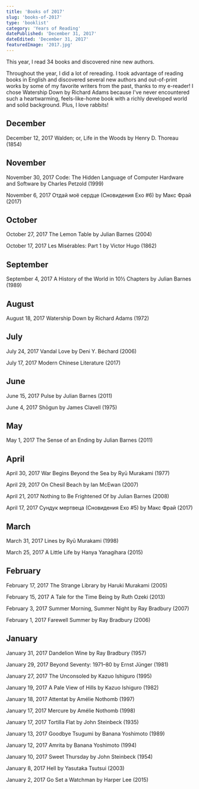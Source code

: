 ```yaml
---
title: 'Books of 2017'
slug: 'books-of-2017'
type: 'booklist'
category: 'Years of Reading'
datePublished: 'December 31, 2017'
dateEdited: 'December 31, 2017'
featuredImage: '2017.jpg'
---
```


This year, I read 34 books and discovered nine new authors.

Throughout the year, I did a lot of rereading. I took advantage of reading books
in English and discovered several new authors and out-of-print works by some of
my favorite writers from the past, thanks to my e-reader! I chose Watership Down
by Richard Adams because I've never encountered such a heartwarming,
feels-like-home book with a richly developed world and solid background. Plus, I
love rabbits!

## December

December 12, 2017 Walden; or, Life in the Woods by Henry D. Thoreau (1854)

## November

November 30, 2017 Code: The Hidden Language of Computer Hardware and Software by
Charles Petzold (1999)

November 6, 2017 Отдай моё сердце (Сновидения Ехо #6) by Макс Фрай (2017)

## October

October 27, 2017 The Lemon Table by Julian Barnes (2004)

October 17, 2017 Les Misérables: Part 1 by Victor Hugo (1862)

## September

September 4, 2017 A History of the World in 10½ Chapters by Julian Barnes (1989)

## August

August 18, 2017 Watership Down by Richard Adams (1972)

## July

July 24, 2017 Vandal Love by Deni Y. Béchard (2006)

July 17, 2017 Modern Chinese Literature (2017)

## June

June 15, 2017 Pulse by Julian Barnes (2011)

June 4, 2017 Shōgun by James Clavell (1975)

## May

May 1, 2017 The Sense of an Ending by Julian Barnes (2011)

## April

April 30, 2017 War Begins Beyond the Sea by Ryū Murakami (1977)

April 29, 2017 On Chesil Beach by Ian McEwan (2007)

April 21, 2017 Nothing to Be Frightened Of by Julian Barnes (2008)

April 17, 2017 Сундук мертвеца (Сновидения Ехо #5) by Макс Фрай (2017)

## March

March 31, 2017 Lines by Ryū Murakami (1998)

March 25, 2017 A Little Life by Hanya Yanagihara (2015)

## February

February 17, 2017 The Strange Library by Haruki Murakami (2005)

February 15, 2017 A Tale for the Time Being by Ruth Ozeki (2013)

February 3, 2017 Summer Morning, Summer Night by Ray Bradbury (2007)

February 1, 2017 Farewell Summer by Ray Bradbury (2006)

## January

January 31, 2017 Dandelion Wine by Ray Bradbury (1957)

January 29, 2017 Beyond Seventy: 1971–80 by Ernst Jünger (1981)

January 27, 2017 The Unconsoled by Kazuo Ishiguro (1995)

January 19, 2017 A Pale View of Hills by Kazuo Ishiguro (1982)

January 18, 2017 Attentat by Amélie Nothomb (1997)

January 17, 2017 Mercure by Amélie Nothomb (1998)

January 17, 2017 Tortilla Flat by John Steinbeck (1935)

January 13, 2017 Goodbye Tsugumi by Banana Yoshimoto (1989)

January 12, 2017 Amrita by Banana Yoshimoto (1994)

January 10, 2017 Sweet Thursday by John Steinbeck (1954)

January 8, 2017 Hell by Yasutaka Tsutsui (2003)

January 2, 2017 Go Set a Watchman by Harper Lee (2015)
